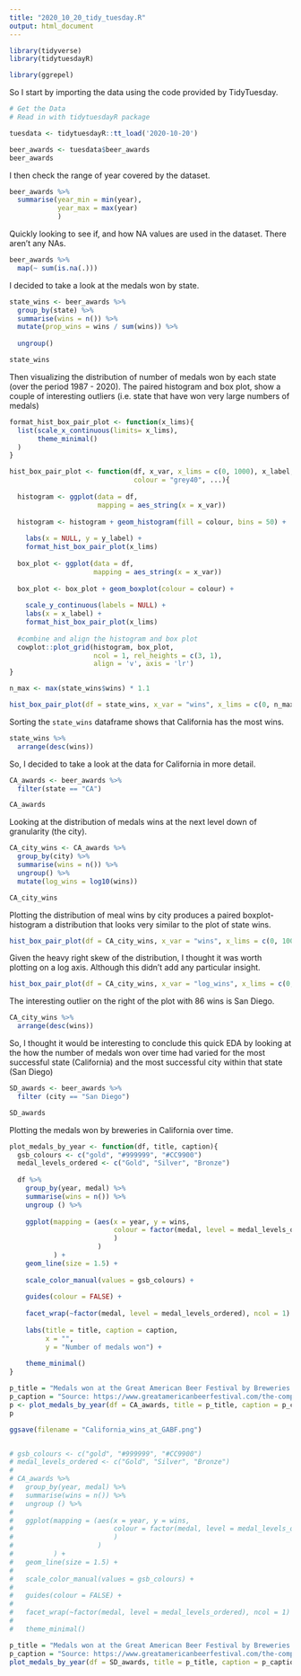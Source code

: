 ```yaml
---
title: "2020_10_20_tidy_tuesday.R"
output: html_document
---
```


```r
library(tidyverse)
library(tidytuesdayR)

library(ggrepel)

```
So I start by importing the data using the code provided by TidyTuesday.
```r
# Get the Data
# Read in with tidytuesdayR package 

tuesdata <- tidytuesdayR::tt_load('2020-10-20')

beer_awards <- tuesdata$beer_awards
beer_awards 
```

I then check the range of year covered by the dataset.

```r
beer_awards %>% 
  summarise(year_min = min(year),
            year_max = max(year)
            )
```
Quickly looking to see if, and how NA values are used in the dataset. There aren't any NAs. 

```r
beer_awards %>% 
  map(~ sum(is.na(.)))
```

I decided to take a look at the medals won by state.

```r
state_wins <- beer_awards %>% 
  group_by(state) %>% 
  summarise(wins = n()) %>%
  mutate(prop_wins = wins / sum(wins)) %>% 
  
  ungroup()

state_wins
```

Then visualizing the distribution of number of medals won by each state (over the period 1987 - 2020). The paired histogram and box plot, show a couple of interesting outliers (i.e. state that have won very large numbers of medals)

```r

format_hist_box_pair_plot <- function(x_lims){
  list(scale_x_continuous(limits= x_lims), 
       theme_minimal()
  )
}

hist_box_pair_plot <- function(df, x_var, x_lims = c(0, 1000), x_label, y_label,
                               colour = "grey40", ...){
  
  histogram <- ggplot(data = df,
                      mapping = aes_string(x = x_var))
  
  histogram <- histogram + geom_histogram(fill = colour, bins = 50) +
    
    labs(x = NULL, y = y_label) +
    format_hist_box_pair_plot(x_lims)
  
  box_plot <- ggplot(data = df,
                     mapping = aes_string(x = x_var))
  
  box_plot <- box_plot + geom_boxplot(colour = colour) +
    
    scale_y_continuous(labels = NULL) +
    labs(x = x_label) +
    format_hist_box_pair_plot(x_lims)
  
  #combine and align the histogram and box plot
  cowplot::plot_grid(histogram, box_plot,
                     ncol = 1, rel_heights = c(3, 1),
                     align = 'v', axis = 'lr')
}

n_max <- max(state_wins$wins) * 1.1

hist_box_pair_plot(df = state_wins, x_var = "wins", x_lims = c(0, n_max), x_label = "Number of medals won (1987 - 2000)", y_label = "Number of states")
```
Sorting the `state_wins` dataframe shows that California has the most wins.

```r
state_wins %>% 
  arrange(desc(wins))
```

So, I decided to take a look at the data for California in more detail.

```r
CA_awards <- beer_awards %>% 
  filter(state == "CA")

CA_awards
```
Looking at the distribution of medals wins at the next level down of granularity (the city).
```r
CA_city_wins <- CA_awards %>% 
  group_by(city) %>% 
  summarise(wins = n()) %>% 
  ungroup() %>% 
  mutate(log_wins = log10(wins))

CA_city_wins
```

Plotting the distribution of meal wins by city produces a paired boxplot-histogram a distribution that looks very similar to the plot of state wins.

```r
hist_box_pair_plot(df = CA_city_wins, x_var = "wins", x_lims = c(0, 100), x_label = "Number of medals won (1987 - 2000)", y_label = "Number of cities")
```
Given the heavy right skew of the distribution, I thought it was worth plotting on a log axis. Although this didn't add any particular insight.

```r
hist_box_pair_plot(df = CA_city_wins, x_var = "log_wins", x_lims = c(0, 2.5), x_label = "Log(Number of medals won (1987 - 2000))", y_label = "Number of cities")
```
The interesting outlier on the right of the plot with 86 wins is San Diego.
```r
CA_city_wins %>% 
  arrange(desc(wins))
```

So, I thought it would be interesting to conclude this quick EDA by looking at the how the number of medals won over time had varied for the most successful state (California) and the most successful city within that state (San Diego)

```r
SD_awards <- beer_awards %>% 
  filter (city == "San Diego")

SD_awards
```
Plotting the medals won by breweries in California over time. 

```r

plot_medals_by_year <- function(df, title, caption){
  gsb_colours <- c("gold", "#999999", "#CC9900")
  medal_levels_ordered <- c("Gold", "Silver", "Bronze")
  
  df %>%
    group_by(year, medal) %>% 
    summarise(wins = n()) %>% 
    ungroup () %>% 
    
    ggplot(mapping = (aes(x = year, y = wins, 
                          colour = factor(medal, level = medal_levels_ordered)
                          )
                      )
           ) +
    geom_line(size = 1.5) + 
    
    scale_color_manual(values = gsb_colours) +
    
    guides(colour = FALSE) +
    
    facet_wrap(~factor(medal, level = medal_levels_ordered), ncol = 1) +
    
    labs(title = title, caption = caption,
         x = "",
         y = "Number of medals won") +
    
    theme_minimal()
}

p_title = "Medals won at the Great American Beer Festival by Breweries in California"
p_caption = "Source: https://www.greatamericanbeerfestival.com/the-competition/winners/"
p <- plot_medals_by_year(df = CA_awards, title = p_title, caption = p_caption)
p

ggsave(filename = "California_wins_at_GABF.png")


# gsb_colours <- c("gold", "#999999", "#CC9900")
# medal_levels_ordered <- c("Gold", "Silver", "Bronze")
# 
# CA_awards %>%
#   group_by(year, medal) %>% 
#   summarise(wins = n()) %>% 
#   ungroup () %>% 
#   
#   ggplot(mapping = (aes(x = year, y = wins, 
#                         colour = factor(medal, level = medal_levels_ordered)
#                         )
#                     )
#          ) +
#   geom_line(size = 1.5) + 
#   
#   scale_color_manual(values = gsb_colours) +
#   
#   guides(colour = FALSE) +
#   
#   facet_wrap(~factor(medal, level = medal_levels_ordered), ncol = 1) +
#   
#   theme_minimal()

```
```r
p_title = "Medals won at the Great American Beer Festival by Breweries in San Diego"
p_caption = "Source: https://www.greatamericanbeerfestival.com/the-competition/winners/"
plot_medals_by_year(df = SD_awards, title = p_title, caption = p_caption)
```

